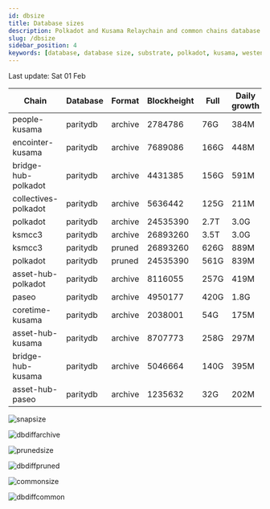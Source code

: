 ```yaml
---
id: dbsize
title: Database sizes
description: Polkadot and Kusama Relaychain and common chains database sizes
slug: /dbsize
sidebar_position: 4
keywords: [database, database size, substrate, polkadot, kusama, westend]
---
```



Last update: Sat 01 Feb

| Chain    | Database   | Format | Blockheight | Full         | Daily growth |
| ------------------------| ----------- | -------- | ------- | ---------- | ----- | 
| people-kusama | paritydb | archive | 2784786 | 76G | 384M |
| encointer-kusama | paritydb | archive | 7689086 | 166G | 448M |
| bridge-hub-polkadot | paritydb | archive | 4431385 | 156G | 591M |
| collectives-polkadot | paritydb | archive | 5636442 | 125G | 211M |
| polkadot | paritydb | archive | 24535390 | 2.7T | 3.0G |
| ksmcc3 | paritydb | archive | 26893260 | 3.5T | 3.0G |
| ksmcc3 | paritydb | pruned | 26893260 | 626G | 889M |
| polkadot | paritydb | pruned | 24535390 | 561G | 839M |
| asset-hub-polkadot | paritydb | archive | 8116055 | 257G | 419M |
| paseo | paritydb | archive | 4950177 | 420G | 1.8G |
| coretime-kusama | paritydb | archive | 2038001 | 54G | 175M |
| asset-hub-kusama | paritydb | archive | 8707773 | 258G | 297M |
| bridge-hub-kusama | paritydb | archive | 5046664 | 140G | 395M |
| asset-hub-paseo | paritydb | archive | 1235632 | 32G | 202M |

![snapsize](/img/archivesize.png)

![dbdiffarchive](/img/dbdiffrelay.png)

![prunedsize](/img/prunedsize.png)

![dbdiffpruned](/img/dbdiffpruned.png)

![commonsize](/img/commonsize.png)

![dbdiffcommon](/img/dbdiffcommon.png)
